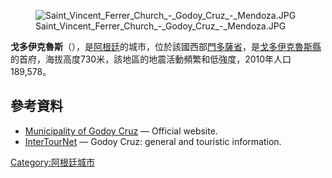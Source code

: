 [[Image:Saint_Vincent_Ferrer_Church_-_Godoy_Cruz_-_Mendoza.JPG|right]]

{{Coord|32|55|S|68|50|W|display=title}}

'''戈多伊克魯斯'''（{{lang-es|Godoy Cruz}}），是[[阿根廷|阿根廷]]的城市，位於該國西部[[門多薩省|門多薩省]]，是[[戈多伊克魯斯縣|戈多伊克魯斯縣]]的首府，海拔高度730米，該地區的地震活動頻繁和低強度，2010年人口189,578。

==參考資料==
* [http://www.godoycruz.gov.ar/ Municipality of Godoy Cruz] {{Wayback|url=http://www.godoycruz.gov.ar/ |date=20120425043132 }} — Official website.
* [http://www.intertournet.com.ar/mendoza/godoycruz/godoycruz.htm InterTourNet] {{Wayback|url=http://www.intertournet.com.ar/mendoza/godoycruz/godoycruz.htm |date=20210118093346 }} — Godoy Cruz: general and touristic information.

{{Argentina-geo-stub}}
[[Category:阿根廷城市|Category:阿根廷城市]]